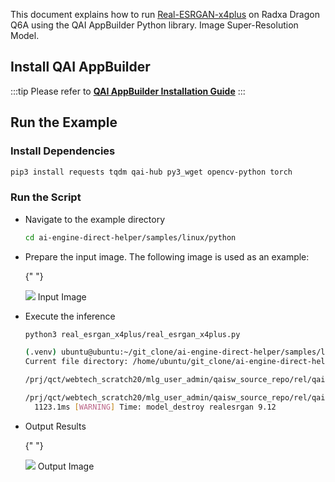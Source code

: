 This document explains how to run [Real-ESRGAN-x4plus](https://aihub.qualcomm.com/models/real_esrgan_x4plus?domain=Computer+Vision&useCase=Super+Resolution&chipsets=qualcomm-qcs6490-proxy) on Radxa Dragon Q6A using the QAI AppBuilder Python library.
Image Super-Resolution Model.

## Install QAI AppBuilder

:::tip
Please refer to [**QAI AppBuilder Installation Guide**](qai-appbuilder)
:::

## Run the Example

### Install Dependencies

<NewCodeBlock tip="Device" type="device">

```bash
pip3 install requests tqdm qai-hub py3_wget opencv-python torch
```

</NewCodeBlock>

### Run the Script

- Navigate to the example directory

   <NewCodeBlock tip="Device" type="device">

  ```bash
  cd ai-engine-direct-helper/samples/linux/python
  ```

    </NewCodeBlock>

- Prepare the input image. The following image is used as an example:

  {" "}

  <div style={{ textAlign: "center" }}>
    <img src="/en/img/dragon/q6a/re_input.webp" style={{ width: "50%" }} />
    Input Image
  </div>

- Execute the inference

    <NewCodeBlock tip="Device" type="device">

  ```bash
  python3 real_esrgan_x4plus/real_esrgan_x4plus.py
  ```

    </NewCodeBlock>

  ```bash
  (.venv) ubuntu@ubuntu:~/git_clone/ai-engine-direct-helper/samples/linux/python$ python3 real_esrgan_x4plus/real_esrgan_x4plus.py
  Current file directory: /home/ubuntu/git_clone/ai-engine-direct-helper/samples/linux/python/real_esrgan_x4plus

  /prj/qct/webtech_scratch20/mlg_user_admin/qaisw_source_repo/rel/qairt-2.37.1/point_release/SNPE_SRC/avante-tools/prebuilt/dsp/hexagon-sdk-5.4.0/ipc/fastrpc/rpcmem/src/rpcmem_android.c:38:dummy call to rpcmem_init, rpcmem APIs will be used from libxdsprpc

  /prj/qct/webtech_scratch20/mlg_user_admin/qaisw_source_repo/rel/qairt-2.37.1/point_release/SNPE_SRC/avante-tools/prebuilt/dsp/hexagon-sdk-5.4.0/ipc/fastrpc/rpcmem/src/rpcmem_android.c:42:dummy call to rpcmem_deinit, rpcmem APIs will be used from libxdsprpc
    1123.1ms [WARNING] Time: model_destroy realesrgan 9.12
  ```

- Output Results

  {" "}

  <div style={{ textAlign: "center" }}>
    <img src="/en/img/dragon/q6a/re_output.webp" style={{ width: "50%" }} />
    Output Image
  </div>
